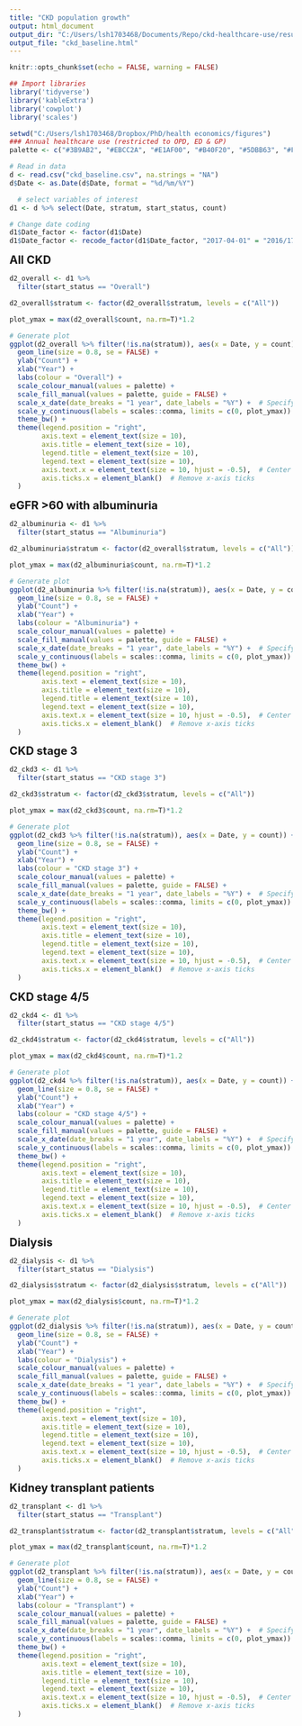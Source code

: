 ```yaml
---
title: "CKD population growth"
output: html_document
output_dir: "C:/Users/lsh1703468/Documents/Repo/ckd-healthcare-use/results"
output_file: "ckd_baseline.html"
---
```


```r
knitr::opts_chunk$set(echo = FALSE, warning = FALSE)

## Import libraries
library('tidyverse')
library('kableExtra')
library('cowplot')
library('scales')
```

```r
setwd("C:/Users/lsh1703468/Dropbox/PhD/health economics/figures")
### Annual healthcare use (restricted to OPD, ED & GP)
palette <- c("#3B9AB2", "#EBCC2A", "#E1AF00", "#B40F20", "#5DBB63", "#FF5733", "#FFC300", "#FF8C00", "#CD5C5C", "#FF1493", "#9370DB", "#6A5ACD")

# Read in data
d <- read.csv("ckd_baseline.csv", na.strings = "NA")
d$Date <- as.Date(d$Date, format = "%d/%m/%Y")

  # select variables of interest
d1 <- d %>% select(Date, stratum, start_status, count)

# Change date coding
d1$Date_factor <- factor(d1$Date)
d1$Date_factor <- recode_factor(d1$Date_factor, "2017-04-01" = "2016/17", "2018-04-01" = "2017/18", "2019-04-01" = "2018/19", "2020-04-01" = "2019/20", "2021-04-01" = "2020/21", "2022-04-01" = "2021/22") 
```

<b>[All CKD]{style="font-size: 20px;"}</b>

```r
d2_overall <- d1 %>%
  filter(start_status == "Overall")

d2_overall$stratum <- factor(d2_overall$stratum, levels = c("All"))

plot_ymax = max(d2_overall$count, na.rm=T)*1.2

# Generate plot
ggplot(d2_overall %>% filter(!is.na(stratum)), aes(x = Date, y = count)) + 
  geom_line(size = 0.8, se = FALSE) + 
  ylab("Count") + 
  xlab("Year") +
  labs(colour = "Overall") +
  scale_colour_manual(values = palette) +
  scale_fill_manual(values = palette, guide = FALSE) +
  scale_x_date(date_breaks = "1 year", date_labels = "%Y") +  # Specify date breaks and format
  scale_y_continuous(labels = scales::comma, limits = c(0, plot_ymax)) +
  theme_bw() + 
  theme(legend.position = "right", 
        axis.text = element_text(size = 10), 
        axis.title = element_text(size = 10),
        legend.title = element_text(size = 10), 
        legend.text = element_text(size = 10),
        axis.text.x = element_text(size = 10, hjust = -0.5),  # Center x-axis labels
        axis.ticks.x = element_blank()  # Remove x-axis ticks
  )
```

<b>[eGFR >60 with albuminuria]{style="font-size: 20px;"}</b>

```r
d2_albuminuria <- d1 %>%
  filter(start_status == "Albuminuria")

d2_albuminuria$stratum <- factor(d2_overall$stratum, levels = c("All"))

plot_ymax = max(d2_albuminuria$count, na.rm=T)*1.2

# Generate plot
ggplot(d2_albuminuria %>% filter(!is.na(stratum)), aes(x = Date, y = count)) + 
  geom_line(size = 0.8, se = FALSE) + 
  ylab("Count") + 
  xlab("Year") +
  labs(colour = "Albuminuria") +
  scale_colour_manual(values = palette) +
  scale_fill_manual(values = palette, guide = FALSE) +
  scale_x_date(date_breaks = "1 year", date_labels = "%Y") +  # Specify date breaks and format
  scale_y_continuous(labels = scales::comma, limits = c(0, plot_ymax)) +
  theme_bw() + 
  theme(legend.position = "right", 
        axis.text = element_text(size = 10), 
        axis.title = element_text(size = 10),
        legend.title = element_text(size = 10), 
        legend.text = element_text(size = 10),
        axis.text.x = element_text(size = 10, hjust = -0.5),  # Center x-axis labels
        axis.ticks.x = element_blank()  # Remove x-axis ticks
  )
```

<b>[CKD stage 3]{style="font-size: 20px;"}</b>

```r
d2_ckd3 <- d1 %>%
  filter(start_status == "CKD stage 3")

d2_ckd3$stratum <- factor(d2_ckd3$stratum, levels = c("All"))

plot_ymax = max(d2_ckd3$count, na.rm=T)*1.2

# Generate plot
ggplot(d2_ckd3 %>% filter(!is.na(stratum)), aes(x = Date, y = count)) + 
  geom_line(size = 0.8, se = FALSE) + 
  ylab("Count") + 
  xlab("Year") +
  labs(colour = "CKD stage 3") +
  scale_colour_manual(values = palette) +
  scale_fill_manual(values = palette, guide = FALSE) +
  scale_x_date(date_breaks = "1 year", date_labels = "%Y") +  # Specify date breaks and format
  scale_y_continuous(labels = scales::comma, limits = c(0, plot_ymax)) +
  theme_bw() + 
  theme(legend.position = "right", 
        axis.text = element_text(size = 10), 
        axis.title = element_text(size = 10),
        legend.title = element_text(size = 10), 
        legend.text = element_text(size = 10),
        axis.text.x = element_text(size = 10, hjust = -0.5),  # Center x-axis labels
        axis.ticks.x = element_blank()  # Remove x-axis ticks
  )
```

<b>[CKD stage 4/5]{style="font-size: 20px;"}</b>

```r
d2_ckd4 <- d1 %>%
  filter(start_status == "CKD stage 4/5")

d2_ckd4$stratum <- factor(d2_ckd4$stratum, levels = c("All"))

plot_ymax = max(d2_ckd4$count, na.rm=T)*1.2

# Generate plot
ggplot(d2_ckd4 %>% filter(!is.na(stratum)), aes(x = Date, y = count)) + 
  geom_line(size = 0.8, se = FALSE) + 
  ylab("Count") + 
  xlab("Year") +
  labs(colour = "CKD stage 4/5") +
  scale_colour_manual(values = palette) +
  scale_fill_manual(values = palette, guide = FALSE) +
  scale_x_date(date_breaks = "1 year", date_labels = "%Y") +  # Specify date breaks and format
  scale_y_continuous(labels = scales::comma, limits = c(0, plot_ymax)) +
  theme_bw() + 
  theme(legend.position = "right", 
        axis.text = element_text(size = 10), 
        axis.title = element_text(size = 10),
        legend.title = element_text(size = 10), 
        legend.text = element_text(size = 10),
        axis.text.x = element_text(size = 10, hjust = -0.5),  # Center x-axis labels
        axis.ticks.x = element_blank()  # Remove x-axis ticks
  )
```

<b>[Dialysis]{style="font-size: 20px;"}</b>

```r
d2_dialysis <- d1 %>%
  filter(start_status == "Dialysis")

d2_dialysis$stratum <- factor(d2_dialysis$stratum, levels = c("All"))

plot_ymax = max(d2_dialysis$count, na.rm=T)*1.2

# Generate plot
ggplot(d2_dialysis %>% filter(!is.na(stratum)), aes(x = Date, y = count)) + 
  geom_line(size = 0.8, se = FALSE) + 
  ylab("Count") + 
  xlab("Year") +
  labs(colour = "Dialysis") +
  scale_colour_manual(values = palette) +
  scale_fill_manual(values = palette, guide = FALSE) +
  scale_x_date(date_breaks = "1 year", date_labels = "%Y") +  # Specify date breaks and format
  scale_y_continuous(labels = scales::comma, limits = c(0, plot_ymax)) +
  theme_bw() + 
  theme(legend.position = "right", 
        axis.text = element_text(size = 10), 
        axis.title = element_text(size = 10),
        legend.title = element_text(size = 10), 
        legend.text = element_text(size = 10),
        axis.text.x = element_text(size = 10, hjust = -0.5),  # Center x-axis labels
        axis.ticks.x = element_blank()  # Remove x-axis ticks
  )
```


<b>[Kidney transplant patients]{style="font-size: 20px;"}</b>

```r
d2_transplant <- d1 %>%
  filter(start_status == "Transplant")

d2_transplant$stratum <- factor(d2_transplant$stratum, levels = c("All"))

plot_ymax = max(d2_transplant$count, na.rm=T)*1.2

# Generate plot
ggplot(d2_transplant %>% filter(!is.na(stratum)), aes(x = Date, y = count)) + 
  geom_line(size = 0.8, se = FALSE) + 
  ylab("Count") + 
  xlab("Year") +
  labs(colour = "Transplant") +
  scale_colour_manual(values = palette) +
  scale_fill_manual(values = palette, guide = FALSE) +
  scale_x_date(date_breaks = "1 year", date_labels = "%Y") +  # Specify date breaks and format
  scale_y_continuous(labels = scales::comma, limits = c(0, plot_ymax)) +
  theme_bw() + 
  theme(legend.position = "right", 
        axis.text = element_text(size = 10), 
        axis.title = element_text(size = 10),
        legend.title = element_text(size = 10), 
        legend.text = element_text(size = 10),
        axis.text.x = element_text(size = 10, hjust = -0.5),  # Center x-axis labels
        axis.ticks.x = element_blank()  # Remove x-axis ticks
  )
```